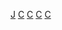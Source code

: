[[Category:陈逸飞家族|J]]
[[Category:宁波商帮|C]]
[[Category:镇海县人|C]]
[[Category:北仑区人|C]]
[[Category:宁波裔上海人|C]]